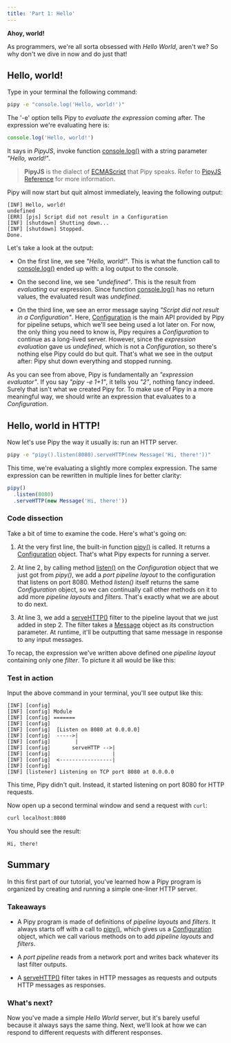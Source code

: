```yaml
---
title: 'Part 1: Hello'
---
```



**Ahoy, world!**

As programmers, we're all sorta obsessed with _Hello World_, aren't we? So why don't we dive in now and do just that!

## Hello, world!

Type in your terminal the following command:

``` sh
pipy -e "console.log('Hello, world!')"
```

The '-e' option tells Pipy to _evaluate the expression_ coming after. The expression we're evaluating here is:

``` js
console.log('Hello, world!')
```

It says in _PipyJS_, invoke function [console.log()](/reference/api/console/log) with a string parameter _"Hello, world!"_.

> **PipyJS** is the dialect of [ECMAScript](https://en.wikipedia.org/wiki/ECMAScript) that Pipy speaks. Refer to [PipyJS Reference](/reference/pjs) for more information.

Pipy will now start but quit almost immediately, leaving the following output:

```
[INF] Hello, world!
undefined
[ERR] [pjs] Script did not result in a Configuration
[INF] [shutdown] Shutting down...
[INF] [shutdown] Stopped.
Done.
```

Let's take a look at the output:

- On the first line, we see _"Hello, world!"_. This is what the function call to [console.log()](/reference/api/console/log) ended up with: a log output to the console.

- On the second line, we see _"undefined"_. This is the result from _evaluating_ our expression. Since function [console.log()](/reference/api/console/log) has no return values, the evaluated result was _undefined_.

- On the third line, we see an error message saying _"Script did not result in a Configuration"_. Here, [Configuration](/reference/api/Configuration) is the main API provided by Pipy for pipeline setups, which we'll see being used a lot later on. For now, the only thing you need to know is, Pipy requires a _Configuration_ to continue as a long-lived server. However, since the _expression evaluation_ gave us _undefined_, which is not a _Configuration_, so there's nothing else Pipy could do but quit. That's what we see in the output after: Pipy shut down everything and stopped running.

As you can see from above, Pipy is fundamentally an _"expression evaluator"_. If you say _"pipy -e 1+1"_, it tells you _"2"_,  nothing fancy indeed. Surely that isn't what we created Pipy for. To make use of Pipy in a more meaningful way, we should write an expression that evaluates to a _Configuration_.

## Hello, world in HTTP!

Now let's use Pipy the way it usually is: run an HTTP server.

``` sh
pipy -e "pipy().listen(8080).serveHTTP(new Message('Hi, there!'))"
```

This time, we're evaluating a slightly more complex expression. The same expression can be rewritten in multiple lines for better clarity:

``` js
pipy()
  .listen(8080)
  .serveHTTP(new Message('Hi, there!'))
```

### Code dissection

Take a bit of time to examine the code. Here's what's going on:

1. At the very first line, the built-in function [pipy()](/reference/api/pipy) is called. It returns a [Configuration](/reference/api/Configuration) object. That's what Pipy expects for running a server.

2. At line 2, by calling method [listen()](/reference/api/Configuration/listen) on the _Configuration_ object that we just got from _pipy()_, we add a _port pipeline layout_ to the configuration that listens on port 8080. Method _listen()_ itself returns the same _Configuration_ object, so we can continually call other methods on it to add more _pipeline layouts_ and _filters_. That's exactly what we are about to do next.

3. At line 3, we add a [serveHTTP()](/reference/classes/Configuration/serveHTTP) filter 
   to the pipeline layout that we just added in step 2. The filter takes a [Message](/reference/classes/Message)
   object as its construction parameter. At runtime, it'll be outputting that same message in
   response to any input messages.

To recap, the expression we've written above defined one _pipeline layout_ containing only one _filter_. To picture it all would be like this:

<div style="text-align: center">
  <SvgHelloPipeline/>
</div>

### Test in action

Input the above command in your terminal, you'll see output like this:

```
[INF] [config]
[INF] [config] Module 
[INF] [config] =======
[INF] [config]
[INF] [config]  [Listen on 8080 at 0.0.0.0]
[INF] [config]  ----->|
[INF] [config]        |
[INF] [config]       serveHTTP -->|
[INF] [config]                    |
[INF] [config]  <-----------------|
[INF] [config]  
[INF] [listener] Listening on TCP port 8080 at 0.0.0.0
```

This time, Pipy didn't quit. Instead, it started listening on port 8080 for HTTP requests.

Now open up a second terminal window and send a request with `curl`:

``` sh
curl localhost:8080
```

You should see the result:

```
Hi, there!
```

## Summary

In this first part of our tutorial, you've learned how a Pipy program is organized by creating and running a simple one-liner HTTP server.

### Takeaways

* A Pipy program is made of definitions of _pipeline layouts_ and _filters_. It always starts off with a call to [pipy()](/reference/api/pipy), which gives us a [Configuration](/reference/api/Configuration) object, which we call various methods on to add _pipeline layouts_ and _filters_.

* A _port pipeline_ reads from a network port and writes back whatever its last filter outputs.

* A [serveHTTP()](/reference/api/Configuration/serveHTTP) filter takes in HTTP messages as requests and outputs HTTP messages as responses.

### What's next?

Now you've made a simple _Hello World_ server, but it's barely useful because it always says the same thing. Next, we'll look at how we can respond to different requests with different responses.
